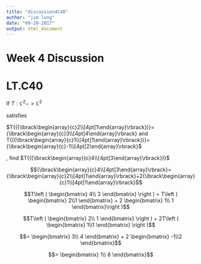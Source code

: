 ---
title: "discussion4C40"
author: "jim lung"
date: "09-20-2017"
output: html_document
---

# Week 4 Discussion

# LT.C40

If $T: \mathbb{C}^{2} -> \mathbb{C}^{2}$ 

satisfies


$T{({\lbrack\begin{array}{c}2\\[4pt]1\end{array}\rbrack})}={\lbrack\begin{array}{c}3\\[4pt]4\end{array}\rbrack}  and  T{({\lbrack\begin{array}{c}1\\[4pt]1\end{array}\rbrack})}={\lbrack\begin{array}{c}-1\\[4pt]2\end{array}\rbrack}$

, find $T{({\lbrack\begin{array}{c}4\\[4pt]3\end{array}\rbrack})}$


$${\lbrack\begin{array}{c}4\\[4pt]3\end{array}\rbrack}={\lbrack\begin{array}{c}2\\[4pt]1\end{array}\rbrack}+2{\lbrack\begin{array}{c}1\\[4pt]1\end{array}\rbrack}$$


$$T\left ( \begin{bmatrix} 4\\ 3 \end{bmatrix} \right ) = T\left ( \begin{bmatrix} 2\\1 \end{bmatrix} + 2 \begin{bmatrix} 1\\ 1 \end{bmatrix}\right )$$


$$T\left ( \begin{bmatrix} 2\\ 1 \end{bmatrix} \right ) + 2T\left ( \begin{bmatrix} 1\\1 \end{bmatrix} \right )$$


$$= \begin{bmatrix} 3\\ 4 \end{bmatrix} + 2 \begin{bmatrix} -1\\2 \end{bmatrix}$$


$$= \begin{bmatrix} 1\\ 8 \end{bmatrix}$$
